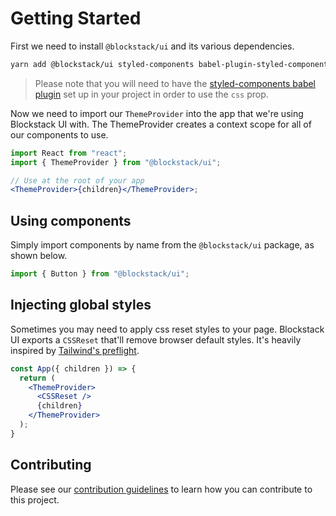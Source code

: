 # Getting Started

First we need to install `@blockstack/ui` and its various dependencies.

```bash
yarn add @blockstack/ui styled-components babel-plugin-styled-components
```

> Please note that you will need to have the [styled-components babel plugin](https://github.com/styled-components/babel-plugin-styled-components) set up in your project in order to use the `css` prop.

Now we need to import our `ThemeProvider` into the app that we're using Blockstack UI with. The ThemeProvider creates a context scope for all of our components to use.

```jsx live=false
import React from "react";
import { ThemeProvider } from "@blockstack/ui";

// Use at the root of your app
<ThemeProvider>{children}</ThemeProvider>;
```

## Using components

Simply import components by name from the `@blockstack/ui` package, as shown
below.

```js
import { Button } from "@blockstack/ui";
```

## Injecting global styles

Sometimes you may need to apply css reset styles to your page. Blockstack UI exports
a `CSSReset` that'll remove browser default styles. It's heavily inspired by
[Tailwind's preflight](https://unpkg.com/tailwindcss@1.1.2/dist/base.css).

```jsx live=false
const App({ children }) => {
  return (
    <ThemeProvider>
      <CSSReset />
      {children}
    </ThemeProvider>
  );
}
```

## Contributing

Please see our [contribution guidelines](/contributing) to learn how you can
contribute to this project.
